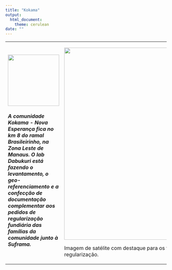 ```yaml
---
title: "Kokama"
output: 
  html_document:
    theme: cerulean
date: ""
---
```


<body>

<table>
<tr>
<td>
<img align = "center" width = 160px src = "DABUKURI.png"/> 

<h5>A comunidade __Kokama - Nova Esperança__ fica no km 8 do ramal Brasileirinho, na Zona Leste de Manaus. O lab Dabukuri está fazendo o levantamento, o geo-referenciamento e a confecção de documentação complementar aos pedidos de regularização fundiária das famílias da comunidade junto à Suframa.</h5>

</td>

<td>
<div class = 'container'>
<img width = "600" src = "kokama_satelite.png"/>

Imagem de satélite com destaque para os terrenos em processo de regularização.

</div>
</td>
</tr>
</table>
</body>